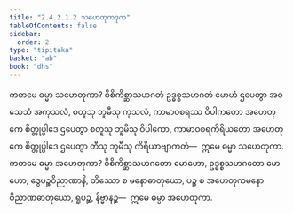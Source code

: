 ```yaml
---
title: "2.4.2.1.2 သဟေတုကဒုက"
tableOfContents: false
sidebar:
  order: 2
type: "tipitaka"
basket: "ab"
book: "dhs"
---
```



<DynamicBreadcrumb />

<Division number="1443" book="dhs">

<Paragraph number="2153" book="dhs">
ကတမေ ဓမ္မာ သဟေတုကာ? ဝိစိကိစ္ဆာသဟဂတံ ဥဒ္ဓစ္စသဟဂတံ မောဟံ ဌပေတွာ အဝသေသံ အကုသလံ, စတူသု ဘူမီသု ကုသလံ, ကာမာဝစရဿ ဝိပါကတော အဟေတုကေ စိတ္တုပ္ပါဒေ ဌပေတွာ စတူသု ဘူမီသု ဝိပါကော, ကာမာဝစရကိရိယတော အဟေတုကေ စိတ္တုပ္ပါဒေ ဌပေတွာ တီသု ဘူမီသု ကိရိယာဗျာကတံ—  ဣမေ ဓမ္မာ သဟေတုကာ.
</Paragraph>

</Division>
<Division number="1444" book="dhs">

<Paragraph number="2154" book="dhs">
ကတမေ ဓမ္မာ အဟေတုကာ? ဝိစိကိစ္ဆာသဟဂတော မောဟော, ဥဒ္ဓစ္စသဟဂတော မောဟော, ဒွေပဉ္စဝိညာဏာနိ, တိဿော စ မနောဓာတုယော, ပဉ္စ စ အဟေတုကမနောဝိညာဏဓာတုယော, ရူပဉ္စ, နိဗ္ဗာနဉ္စ—  ဣမေ ဓမ္မာ အဟေတုကာ.
</Paragraph>
</Division>